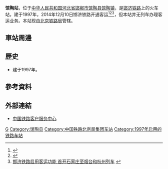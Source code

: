{{Infobox China railway station
|车站名称 = 馆陶站
|图片 = 
|图片介绍 = 
|其他名称 =
|车站拼音 = Guantao
|英文名称 = Guantao Railway Station
|车站代码 = 26687<ref>{{cite web|url=http://hyfw.12306.cn/hyinfo/action/FwcszsAction_index?type=1|title=营业站服务信息查询|publisher=[[中国铁路客户服务中心|中国铁路客户服务中心]]|accessdate=2017-02-15|archive-date=2016-11-06|archive-url=https://web.archive.org/web/20161106075157/http://hyfw.12306.cn/hyinfo/action/FwcszsAction_index?type=1|dead-url=no}}</ref>
|电报码 = 
|拼音码 = 
|车站位置 = [[河北省|河北省]][[邯郸市|邯郸市]][[馆陶县|馆陶县]][[馆陶镇|馆陶镇]]
|坐标 = 
|归属 = [[北京铁路局|北京铁路局]]
|线路 = [[邯济铁路|邯济铁路]]
|车站等级 = 
|月台数目 = 
|站台面 = 
|股道数目 = 
|网站 = 
}}
'''馆陶站'''，位于[[中华人民共和国|中华人民共和国]][[河北省|河北省]][[邯郸市|邯郸市]][[馆陶县|馆陶县]][[馆陶镇|馆陶镇]]，是[[邯济铁路|邯济铁路]]上的火车站，建于1997年，2014年12月10日邯济铁路开通客运<ref>{{Cite web |url=http://news.lcxw.cn/liaocheng/yaowen/20130424/371264.html |title=邯济铁路明年通车 坐火车去青岛或用四个多小时 |access-date=2017-02-14 |archive-date=2013-05-02 |archive-url=https://web.archive.org/web/20130502210631/http://news.lcxw.cn/liaocheng/yaowen/20130424/371264.html |dead-url=yes }}</ref><ref>{{Cite web |url=http://hebei.hebnews.cn/2013-03/25/content_3169403.htm |title=邯济铁路客运年底通车 单程将只需2.5小时 |access-date=2017-02-14 |archive-date=2017-02-15 |archive-url=https://web.archive.org/web/20170215032526/http://hebei.hebnews.cn/2013-03/25/content_3169403.htm |dead-url=no }}</ref><ref>[http://handan.hebnews.cn/2014-12/10/content_4379173.htm 邯济铁路启用客运功能 首开石家庄至烟台和杭州列车] {{webarchive|url=https://web.archive.org/web/20170215025603/http://handan.hebnews.cn/2014-12/10/content_4379173.htm |date=2017-02-15 }}</ref>，但本站并无列车办理客运业务。本站现由[[北京铁路局|北京铁路局]]管辖。
==車站周邊==
==歷史==
* 建于1997年。

==參考資料==
{{reflist}}
==外部連結==
* [http://www.12306.cn/mormhweb/ 中国铁路客户服务中心] {{Wayback|url=http://www.12306.cn/mormhweb/ |date=20180205163941 }}
{{China-rail-stub}}
{{邯济铁路}}
[[Category:邯郸市铁路车站|G]]
[[Category:馆陶县|Category:馆陶县]]
[[Category:中国铁路北京局集团车站|Category:中国铁路北京局集团车站]]
[[Category:1997年启用的铁路车站|Category:1997年启用的铁路车站]]